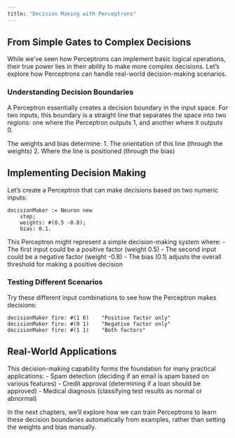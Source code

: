 ```yaml
---
title: "Decision Making with Perceptrons"
---
```


## From Simple Gates to Complex Decisions

While we've seen how Perceptrons can implement basic logical operations, their true power lies in their ability to make more complex decisions. Let's explore how Perceptrons can handle real-world decision-making scenarios.

### Understanding Decision Boundaries

A Perceptron essentially creates a decision boundary in the input space. For two inputs, this boundary is a straight line that separates the space into two regions: one where the Perceptron outputs 1, and another where it outputs 0.

The weights and bias determine:
1. The orientation of this line (through the weights)
2. Where the line is positioned (through the bias)

## Implementing Decision Making

Let's create a Perceptron that can make decisions based on two numeric inputs:

```pharo
decisionMaker := Neuron new
    step;
    weights: #(0.5 -0.8);
    bias: 0.1.
```

This Perceptron might represent a simple decision-making system where:
- The first input could be a positive factor (weight 0.5)
- The second input could be a negative factor (weight -0.8)
- The bias (0.1) adjusts the overall threshold for making a positive decision

### Testing Different Scenarios

Try these different input combinations to see how the Perceptron makes decisions:
```pharo
decisionMaker fire: #(1 0)    "Positive factor only"
decisionMaker fire: #(0 1)    "Negative factor only"
decisionMaker fire: #(1 1)    "Both factors"
```

## Real-World Applications

This decision-making capability forms the foundation for many practical applications:
- Spam detection (deciding if an email is spam based on various features)
- Credit approval (determining if a loan should be approved)
- Medical diagnosis (classifying test results as normal or abnormal)

In the next chapters, we'll explore how we can train Perceptrons to learn these decision boundaries automatically from examples, rather than setting the weights and bias manually.
